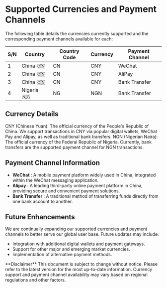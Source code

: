 # Supported Currencies and Payment Channels

The following table details the currencies currently supported and the corresponding payment channels available for each:

| S/N| Country | Country Code | Currency | Payment Channel |
|---|---|---|---|---|
| 1 | China 🇨🇳 | CN | CNY | WeChat |
| 2 | China 🇨🇳 | CN | CNY | AliPay |
| 3 | China 🇨🇳 | CN | CNY | Bank Transfer |
| 4 | Nigeria 🇳🇬 | NG | NGN | Bank Transfer |

## Currency Details

CNY (Chinese Yuan): The official currency of the People's Republic of China. We support transactions in CNY via popular digital wallets, WeChat Pay and Alipay, as well as traditional bank transfers.
NGN (Nigerian Naira): The official currency of the Federal Republic of Nigeria. Currently, bank transfers are the supported payment channel for NGN transactions.

## Payment Channel Information

- **WeChat** : A mobile payment platform widely used in China, integrated within the WeChat messaging application.
- **Alipay** : A leading third-party online payment platform in China, providing secure and convenient payment solutions.
- **Bank Transfer** : A traditional method of transferring funds directly from one bank account to another.

## Future Enhancements

We are continually expanding our supported currencies and payment channels to better serve our global user base. Future updates may include:

- Integration with additional digital wallets and payment gateways.
- Support for other major and emerging market currencies.
- Implementation of alternative payment methods.


 
<Callout type="info" emoji="ℹ️">
  **Disclaimer** This document is subject to change without notice.  Please refer to the latest version for the most up-to-date information.  Currency support and payment channel availability may vary based on regional regulations and other factors.
</Callout>